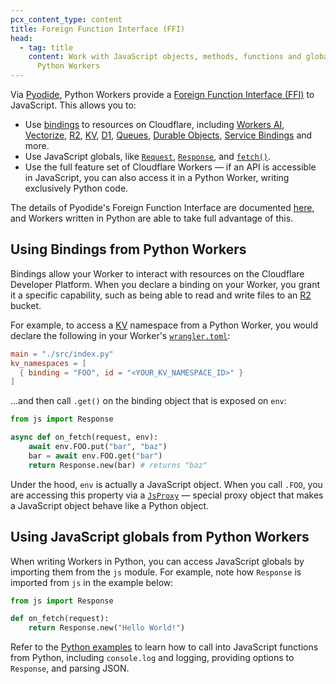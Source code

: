 ```yaml
---
pcx_content_type: content
title: Foreign Function Interface (FFI)
head:
  - tag: title
    content: Work with JavaScript objects, methods, functions and globals from
      Python Workers
---
```


Via [Pyodide](https://pyodide.org/en/stable/), Python Workers provide a [Foreign Function Interface (FFI)](https://en.wikipedia.org/wiki/Foreign_function_interface) to JavaScript. This allows you to:

- Use [bindings](/workers/runtime-apis/bindings/) to resources on Cloudflare, including [Workers AI](/workers-ai/), [Vectorize](/vectorize/), [R2](/r2/), [KV](/kv/), [D1](/d1/), [Queues](/queues/), [Durable Objects](/durable-objects/), [Service Bindings](/workers/runtime-apis/bindings/service-bindings/) and more.
- Use JavaScript globals, like [`Request`](/workers/runtime-apis/request/), [`Response`](/workers/runtime-apis/response/), and [`fetch()`](/workers/runtime-apis/fetch/).
- Use the full feature set of Cloudflare Workers — if an API is accessible in JavaScript, you can also access it in a Python Worker, writing exclusively Python code.

The details of Pyodide's Foreign Function Interface are documented [here](https://pyodide.org/en/stable/usage/type-conversions.html), and Workers written in Python are able to take full advantage of this.

## Using Bindings from Python Workers

Bindings allow your Worker to interact with resources on the Cloudflare Developer Platform. When you declare a binding on your Worker, you grant it a specific capability, such as being able to read and write files to an [R2](/r2/) bucket.

For example, to access a [KV](/kv) namespace from a Python Worker, you would declare the following in your Worker's [`wrangler.toml`](/workers/wrangler/configuration/):


<WranglerConfig>

```toml
main = "./src/index.py"
kv_namespaces = [
  { binding = "FOO", id = "<YOUR_KV_NAMESPACE_ID>" }
]
```

</WranglerConfig>

...and then call `.get()` on the binding object that is exposed on `env`:

```python
from js import Response

async def on_fetch(request, env):
    await env.FOO.put("bar", "baz")
    bar = await env.FOO.get("bar")
    return Response.new(bar) # returns "baz"
```

Under the hood, `env` is actually a JavaScript object. When you call `.FOO`, you are accessing this property via a [`JsProxy`](https://pyodide.org/en/stable/usage/api/python-api/ffi.html#pyodide.ffi.JsProxy) — special proxy object that makes a JavaScript object behave like a Python object.

## Using JavaScript globals from Python Workers

When writing Workers in Python, you can access JavaScript globals by importing them from the `js` module. For example, note how `Response` is imported from `js` in the example below:

```python
from js import Response

def on_fetch(request):
    return Response.new("Hello World!")
```

Refer to the [Python examples](/workers/languages/python/examples/) to learn how to call into JavaScript functions from Python, including `console.log` and logging, providing options to `Response`, and parsing JSON.
